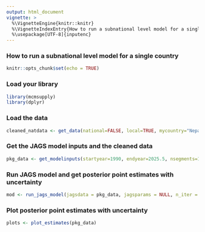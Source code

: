 ```yaml
---
output: html_document
vignette: >
  %\VignetteEngine{knitr::knitr}
  %\VignetteIndexEntry{How to run a subnational level model for a single country}
  %\usepackage[UTF-8]{inputenc}
---
```


### How to run a subnational level model for a single country

```r
knitr::opts_chunk$set(echo = TRUE)
```

### Load your library

```r
library(mcmsupply)
library(dplyr)
```

### Load the data 

```r
cleaned_natdata <- get_data(national=FALSE, local=TRUE, mycountry="Nepal", fp2030=TRUE, surveydata_filepath=NULL)
```

### Get the JAGS model inputs and the cleaned data

```r
pkg_data <- get_modelinputs(startyear=1990, endyear=2025.5, nsegments=12, raw_data = cleaned_natdata)

```

### Run JAGS model and get posterior point estimates with uncertainty

```r
mod <- run_jags_model(jagsdata = pkg_data, jagsparams = NULL, n_iter = 80000, n_burnin = 10000, n_thin = 35)
```

### Plot posterior point estimates with uncertainty

```r
plots <- plot_estimates(pkg_data) 
```
